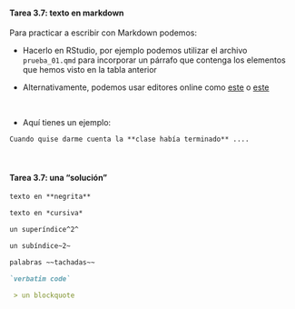 ::: {.callout-important icon="false"}
#### Tarea 3.7: texto en markdown

Para practicar a escribir con Markdown podemos:

  - Hacerlo en RStudio, por ejemplo podemos utilizar el archivo `prueba_01.qmd` para incorporar un párrafo que contenga los elementos que hemos visto en la tabla anterior
  
  
  - Alternativamente, podemos usar editores online como [este](https://dillinger.io/) o [este](https://vuejs.org/examples/#markdown)


<br>


- Aquí tienes un ejemplo:

```markdown
Cuando quise darme cuenta la **clase había terminado** ....
```

<br>

:::


::: {.fragment}
::: {.callout-important icon="false"}
#### Tarea 3.7: una "solución"

```markdown
texto en **negrita**  

texto en *cursiva*   

un superíndice^2^    

un subíndice~2~  

palabras ~~tachadas~~ 

`verbatim code`  

 > un blockquote  

```

<br>

:::
:::